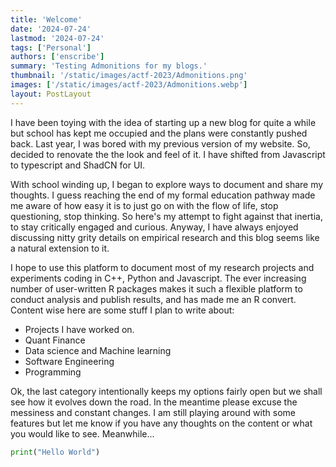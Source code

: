```yaml
---
title: 'Welcome'
date: '2024-07-24'
lastmod: '2024-07-24'
tags: ['Personal']
authors: ['enscribe']
summary: 'Testing Admonitions for my blogs.'
thumbnail: '/static/images/actf-2023/Admonitions.png'
images: ['/static/images/actf-2023/Admonitions.webp']
layout: PostLayout
---
```


I have been toying with the idea of starting up a new blog for quite a while but school has kept me occupied and the plans were
constantly pushed back. Last year, I was bored with my previous version of my website. So, decided to renovate the the look and feel of it.
I have shifted from Javascript to typescript and ShadCN for UI.

With school winding up, I began to explore ways to document and share my thoughts. I guess reaching the end of my formal education
pathway made me aware of how easy it is to just go on with the flow of life, stop questioning, stop thinking. So here's my attempt to
fight against that inertia, to stay critically engaged and curious. Anyway, I have always enjoyed discussing nitty grity details on
empirical research and this blog seems like a natural extension to it.

I hope to use this platform to document most of my research projects and experiments coding in C++, Python and Javascript. The ever
increasing number of user-written R packages makes it such a flexible platform to conduct analysis and publish results, and has made me
an R convert. Content wise here are some stuff I plan to write about:


- Projects I have worked on.
- Quant Finance
- Data science and Machine learning
- Software Engineering
- Programming

Ok, the last category intentionally keeps my options fairly open but we shall see how it evolves down the road. In the meantime please
excuse the messiness and constant changes. I am still playing around with some features but let me know if you have any thoughts on the
content or what you would like to see. Meanwhile...

```python
print("Hello World")
```